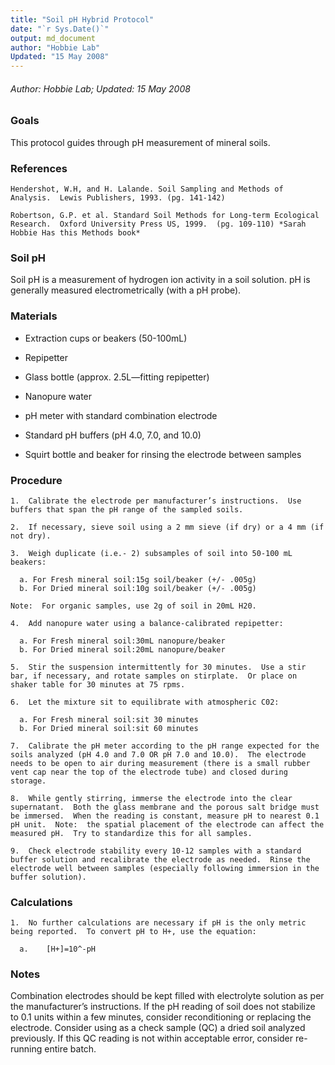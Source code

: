 ---
title: "Soil pH Hybrid Protocol"
date: "`r Sys.Date()`"
output: md_document
author: "Hobbie Lab"
Updated: "15 May 2008"
---

###### Author: Hobbie Lab; Updated: 15 May 2008

### Goals

This protocol guides through pH measurement of mineral soils.

### References
```
Hendershot, W.H, and H. Lalande. Soil Sampling and Methods of Analysis.  Lewis Publishers, 1993. (pg. 141-142)

Robertson, G.P. et al. Standard Soil Methods for Long-term Ecological Research.  Oxford University Press US, 1999.  (pg. 109-110) *Sarah Hobbie Has this Methods book*  
```
### Soil pH

Soil pH is a measurement of hydrogen ion activity in a soil solution.  pH is generally measured electrometrically (with a pH probe).  

### Materials

*	Extraction cups or beakers (50-100mL)

*	Repipetter

*	Glass bottle (approx. 2.5L—fitting repipetter)

*	Nanopure water

*	pH meter with standard combination electrode

*	Standard pH buffers (pH 4.0, 7.0, and 10.0)

*	Squirt bottle and beaker for rinsing the electrode between samples

### Procedure

```
1.	Calibrate the electrode per manufacturer’s instructions.  Use buffers that span the pH range of the sampled soils.

2.	If necessary, sieve soil using a 2 mm sieve (if dry) or a 4 mm (if not dry).

3.	Weigh duplicate (i.e.- 2) subsamples of soil into 50-100 mL beakers:

  a. For Fresh mineral soil:15g soil/beaker (+/- .005g)
  b. For Dried mineral soil:10g soil/beaker (+/- .005g)

Note:  For organic samples, use 2g of soil in 20mL H20.

4.	Add nanopure water using a balance-calibrated repipetter:

  a. For Fresh mineral soil:30mL nanopure/beaker
  b. For Dried mineral soil:20mL nanopure/beaker

5.	Stir the suspension intermittently for 30 minutes.  Use a stir bar, if necessary, and rotate samples on stirplate.  Or place on shaker table for 30 minutes at 75 rpms.

6.	Let the mixture sit to equilibrate with atmospheric C02:

  a. For Fresh mineral soil:sit 30 minutes
  b. For Dried mineral soil:sit 60 minutes

7.	Calibrate the pH meter according to the pH range expected for the soils analyzed (pH 4.0 and 7.0 OR pH 7.0 and 10.0).  The electrode needs to be open to air during measurement (there is a small rubber vent cap near the top of the electrode tube) and closed during storage.

8.	While gently stirring, immerse the electrode into the clear supernatant.  Both the glass membrane and the porous salt bridge must be immersed.  When the reading is constant, measure pH to nearest 0.1 pH unit.  Note:  the spatial placement of the electrode can affect the measured pH.  Try to standardize this for all samples.

9.	Check electrode stability every 10-12 samples with a standard buffer solution and recalibrate the electrode as needed.  Rinse the electrode well between samples (especially following immersion in the buffer solution).
```
### Calculations
```
1.	No further calculations are necessary if pH is the only metric being reported.  To convert pH to H+, use the equation:

  a.	[H+]=10^-pH
```
### Notes
Combination electrodes should be kept filled with electrolyte solution as per the manufacturer’s instructions.  If the pH reading of soil does not stabilize to 0.1 units within a few minutes, consider reconditioning or replacing the electrode.
Consider using as a check sample (QC) a dried soil analyzed previously.  If this QC reading is not within acceptable error, consider re-running entire batch.
